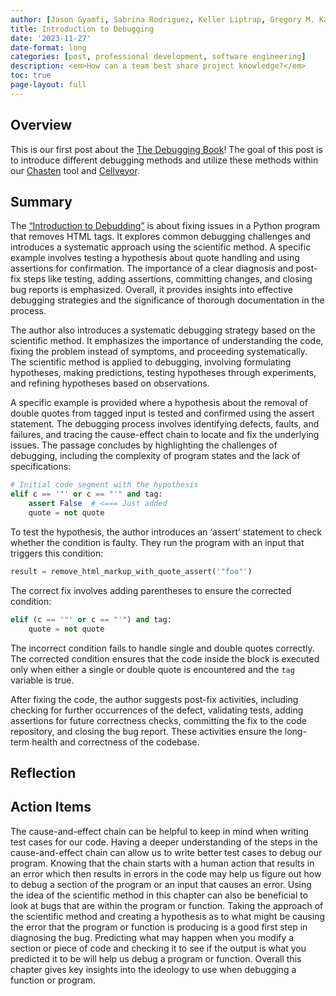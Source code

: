 ```yaml
---
author: [Jason Gyamfi, Sabrina Rodriguez, Keller Liptrap, Gregory M. Kapfhammer]
title: Introduction to Debugging
date: '2023-11-27'
date-format: long
categories: [post, professional development, software engineering]
description: <em>How can a team best share project knowledge?</em>
toc: true
page-layout: full
---
```


## Overview

This is our first post about the [The Debugging
Book](https://www.debuggingbook.org/html/Intro_Debugging.html)! The goal of this post is to 
introduce different debugging methods and utilize these methods within our [Chasten](https://
github.com/AstuteSource/chasten) tool and [Cellveyor](https://github.com/GatorEducator/
cellveyor). 

## Summary

The ["Introduction to Debudding"](https://www.debuggingbook.org/html/Intro_Debugging.html) 
is about fixing issues in a Python program that removes HTML tags. It explores common 
debugging challenges and introduces a systematic approach using the scientific method. A 
specific example involves testing a hypothesis about quote handling and using assertions for 
confirmation. The importance of a clear diagnosis and post-fix steps like testing, adding 
assertions, committing changes, and closing bug reports is emphasized. Overall, it provides
 insights into effective debugging strategies and the significance of thorough documentation 
 in the process.

The author also introduces a systematic debugging strategy based on the scientific method. 
It emphasizes the importance of understanding the code, fixing the problem instead of 
symptoms, and proceeding systematically. The scientific method is applied to debugging, 
involving formulating hypotheses, making predictions, testing hypotheses through 
experiments, and refining hypotheses based on observations.

A specific example is provided where a hypothesis about the removal of double quotes from 
tagged input is tested and confirmed using the assert statement. The debugging process 
involves identifying defects, faults, and failures, and tracing the cause-effect chain to 
locate and fix the underlying issues. The passage concludes by highlighting the challenges 
of debugging, including the complexity of program states and the lack of specifications: 

```python
# Initial code segment with the hypothesis
elif c == '"' or c == "'" and tag:
    assert False  # <=== Just added
    quote = not quote
```

To test the hypothesis, the author introduces an 'assert' statement to check whether the 
condition is faulty. They run the program with an input that triggers this condition:

```python
result = remove_html_markup_with_quote_assert('"foo"')
```

The correct fix involves adding parentheses to ensure the corrected condition:

```python
elif (c == '"' or c == "'") and tag:
    quote = not quote
```

The incorrect condition fails to handle single and double quotes correctly. The corrected
condition ensures that the code inside the block is executed only when either a single or 
double quote is encountered and the `tag` variable is true.

After fixing the code, the author suggests post-fix activities, including checking for 
further occurrences of the defect, validating tests, adding assertions for future 
correctness checks, committing the fix to the code repository, and closing the bug report. 
These activities ensure the long-term health and correctness of the codebase.


## Reflection


## Action Items

The cause-and-effect chain can be helpful to keep in mind when writing test cases for our code. Having a deeper understanding of the steps in the cause-and-effect chain can allow us to write better test cases to debug our program. Knowing that the chain starts with a human action that results in an error which then results in errors in the code may help us figure out how to debug a section of the program or an input that causes an error. Using the idea of the scientific method in this chapter can also be beneficial to look at bugs that are within the program or function. Taking the approach of the scientific method and creating a hypothesis as to what might be causing the error that the program or function is producing is a good first step in diagnosing the bug. Predicting what may happen when you modify a section or piece of code and checking it to see if the output is what you predicted it to be will help us debug a program or function. Overall this chapter gives key insights into the ideology to use when debugging a function or program.

